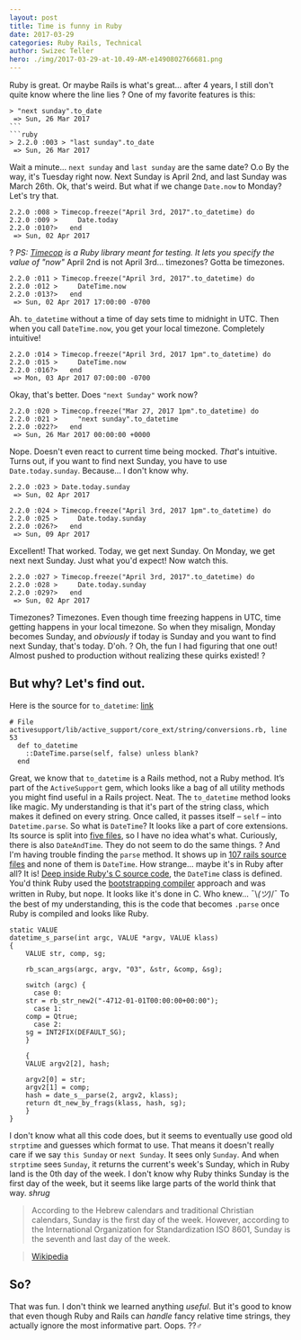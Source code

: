 ```yaml
---
layout: post
title: Time is funny in Ruby
date: 2017-03-29
categories: Ruby Rails, Technical
author: Swizec Teller
hero: ./img/2017-03-29-at-10.49-AM-e1490802766681.png
---
```


 Ruby is great. Or maybe Rails is what's great… after 4 years, I still don't quite know where the line lies ? One of my favorite features is this:

    > "next sunday".to_date
     => Sun, 26 Mar 2017 
    ```
    ```ruby
    > 2.2.0 :003 > "last sunday".to_date
     => Sun, 26 Mar 2017 

Wait a minute… `next sunday` and `last sunday` are the same date? O.o By the way, it's Tuesday right now. Next Sunday is April 2nd, and last Sunday was March 26th. Ok, that's weird. But what if we change `Date.now` to Monday? Let's try that.

    2.2.0 :008 > Timecop.freeze("April 3rd, 2017".to_datetime) do
    2.2.0 :009 >     Date.today
    2.2.0 :010?>   end
     => Sun, 02 Apr 2017  

? _PS: [Timecop](https://github.com/travisjeffery/timecop) is a Ruby library meant for testing. It lets you specify the value of "now"_ April 2nd is not April 3rd… timezones? Gotta be timezones.

    2.2.0 :011 > Timecop.freeze("April 3rd, 2017".to_datetime) do
    2.2.0 :012 >     DateTime.now
    2.2.0 :013?>   end
     => Sun, 02 Apr 2017 17:00:00 -0700

Ah. `to_datetime` without a time of day sets time to midnight in UTC. Then when you call `DateTime.now`, you get your local timezone. Completely intuitive!

    2.2.0 :014 > Timecop.freeze("April 3rd, 2017 1pm".to_datetime) do
    2.2.0 :015 >     DateTime.now
    2.2.0 :016?>   end
     => Mon, 03 Apr 2017 07:00:00 -0700  

Okay, that's better. Does `"next Sunday"` work now?

    2.2.0 :020 > Timecop.freeze("Mar 27, 2017 1pm".to_datetime) do
    2.2.0 :021 >     "next sunday".to_datetime
    2.2.0 :022?>   end
     => Sun, 26 Mar 2017 00:00:00 +0000  

Nope. Doesn't even react to current time being mocked. _That_'s intuitive. Turns out, if you want to find next Sunday, you have to use `Date.today.sunday`. Because… I don't know why.

    2.2.0 :023 > Date.today.sunday
     => Sun, 02 Apr 2017 
     
    2.2.0 :024 > Timecop.freeze("April 3rd, 2017 1pm".to_datetime) do
    2.2.0 :025 >     Date.today.sunday
    2.2.0 :026?>   end
     => Sun, 09 Apr 2017 

Excellent! That worked. Today, we get next Sunday. On Monday, we get next next Sunday. Just what you'd expect! Now watch this.

    2.2.0 :027 > Timecop.freeze("April 3rd, 2017".to_datetime) do
    2.2.0 :028 >     Date.today.sunday
    2.2.0 :029?>   end
     => Sun, 02 Apr 2017

Timezones? Timezones. Even though time freezing happens in UTC, time getting happens in your local timezone. So when they misalign, Monday becomes Sunday, and _obviously_ if today is Sunday and you want to find next Sunday, that's today. D'oh. ? Oh, the fun I had figuring that one out! Almost pushed to production without realizing these quirks existed! ?

## But why? Let's find out.

Here is the source for `to_datetime`: [link](http://apidock.com/rails/String/to%5C_datetime)

    # File activesupport/lib/active_support/core_ext/string/conversions.rb, line 53
      def to_datetime
        ::DateTime.parse(self, false) unless blank?
      end

Great, we know that `to_datetime` is a Rails method, not a Ruby method. It’s part of the `ActiveSupport` gem, which looks like a bag of all utility methods you might find useful in a Rails project. Neat. The `to_datetime` method looks like magic. My understanding is that it's part of the string class, which makes it defined on every string. Once called, it passes itself – `self` – into `Datetime.parse`. So what is `DateTime`? It looks like a part of core extensions. Its source is split into [five files](https://github.com/rails/rails/tree/92703a9ea5d8b96f30e0b706b801c9185ef14f0e/activesupport/lib/active_support/core_ext/date_time), so I have no idea what's what. Curiously, there is also `DateAndTime`. They do not seem to do the same things. ? And I'm having trouble finding the `parse` method. It shows up in [107 rails source files](https://github.com/rails/rails/search?l=Ruby&q=parse&type=&utf8=%E2%9C%93) and none of them is `DateTime`. How strange… maybe it's in Ruby after all? It is! [Deep inside Ruby's C source code](https://github.com/ruby/ruby/blob/d8bf1785316c55e3befac9db0981180bd1432b49/ext/date/date_core.c), the `DateTime` class is defined. You'd think Ruby used the [bootstrapping compiler](https://en.wikipedia.org/wiki/Bootstrapping%5C_(compilers)) approach and was written in Ruby, but nope. It looks like it's done in C. Who knew… ¯\\_(ツ)_/¯ To the best of my understanding, this is the code that becomes `.parse` once Ruby is compiled and looks like Ruby.

    static VALUE
    datetime_s_parse(int argc, VALUE *argv, VALUE klass)
    {
        VALUE str, comp, sg;

        rb_scan_args(argc, argv, "03", &str, &comp, &sg);

        switch (argc) {
          case 0:
        str = rb_str_new2("-4712-01-01T00:00:00+00:00");
          case 1:
        comp = Qtrue;
          case 2:
        sg = INT2FIX(DEFAULT_SG);
        }

        {
        VALUE argv2[2], hash;

        argv2[0] = str;
        argv2[1] = comp;
        hash = date_s__parse(2, argv2, klass);
        return dt_new_by_frags(klass, hash, sg);
        }
    }

I don't know what all this code does, but it seems to eventually use good old `strptime` and guesses which format to use. That means it doesn't really care if we say `this Sunday` or `next Sunday`. It sees only `Sunday`. And when `strptime` sees `Sunday`, it returns the current's week's Sunday, which in Ruby land is the 0th day of the week. I don't know why Ruby thinks Sunday is the first day of the week, but it seems like large parts of the world think that way. _shrug_

> According to the Hebrew calendars and traditional Christian calendars, Sunday is the first day of the week. However, according to the International Organization for Standardization ISO 8601, Sunday is the seventh and last day of the week.

> [Wikipedia](https://en.wikipedia.org/wiki/Sunday)

## So?

That was fun. I don't think we learned anything _useful_. But it's good to know that even though Ruby and Rails can _handle_ fancy relative time strings, they actually ignore the most informative part. Oops. ??‍♂️
